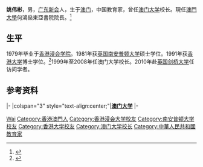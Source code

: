 {{multiple issues|
{{expand|time=2016-03-24T05:45:27+00:00}}
{{expert needed|time=2016-03-24T05:45:27+00:00}}
{{refimprove|time=2016-03-24T05:45:27+00:00}}
}}
'''姚伟彬'''{{BD|1957年|||}}，男，[[广东|广东]][[新会|新会]]人，生于[[澳门|澳门]]，中国教育家，曾任[[澳门大学|澳门大学]]校长。現任[[澳門大學|澳門大學]]何鴻燊東亞書院院長。<ref>{{Cite web |url=http://mypaper.pchome.com.tw/agnesmacau/post/1312646576 |title=從東亞大學到澳門大學的二十年 |accessdate=2016-03-24 |archive-date=2016-04-13 |archive-url=https://web.archive.org/web/20160413202314/http://mypaper.pchome.com.tw/agnesmacau/post/1312646576 |dead-url=no }}</ref>

== 生平 ==
1979年毕业于[[香港浸会学院|香港浸会学院]]。1981年获[[英国|英国]][[南安普顿大学|南安普顿大学]]硕士学位。1991年获[[香港大学|香港大学]]博士学位。<ref>{{Cite web |url=http://www.fst.umac.mo/en/staff/fstivp.html |title=简历 |accessdate=2016-03-24 |archive-date=2016-04-14 |archive-url=https://web.archive.org/web/20160414112554/http://www.fst.umac.mo/en/staff/fstivp.html |dead-url=no }}</ref>1999年至2008年任澳门大学校长。2010年赴[[英国|英国]][[剑桥大学|剑桥大学]]任访问学者。

== 参考资料 ==
{{reflist}}
{{start box}}
{{s-edu}}
{{s-aca}}
|-
|colspan="3" style="text-align:center;"|'''[[澳门大学|澳门大学]]'''
|-
{{s-before|[[周礼杲|周礼杲]]}}
{{s-title|澳门大学校长<small>|1999年－2008年</small>}}
{{s-after|[[赵伟_(教授)|赵伟]]}}
{{end box}}
{{澳门大学}}
{{Navboxes
| title  = 姚伟彬在[[全国科学技术名词审定委员会|全国科学技术名词审定委员会]]的职务
| list1  =
{{全国科学技术名词审定委员会第四届全国委员会}}
}}
{{Authority control}}
{{DEFAULTSORT:Yiu}}
[[Category:姚姓|Wai]]
[[Category:香港澳門人|Category:香港澳門人]]
[[Category:香港浸会大学校友|Category:香港浸会大学校友]]
[[Category:南安普顿大学校友|Category:南安普顿大学校友]]
[[Category:香港大学校友|Category:香港大学校友]]
[[Category:澳门大学校长|Category:澳门大学校长]]
[[Category:中華人民共和國教育家|Category:中華人民共和國教育家]]